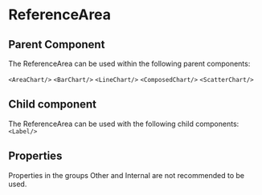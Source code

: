 
# ReferenceArea

<Meta of={ComponentStories} />

<Canvas>
  <Story name="API" of={ComponentStories} />
</Canvas>

## Parent Component
The ReferenceArea can be used within the following parent components:

`<AreaChart/>` `<BarChart/>` `<LineChart/>` `<ComposedChart/>` `<ScatterChart/>`

## Child component
The ReferenceArea can be used with the following child components: `<Label/>`

## Properties

Properties in the groups Other and Internal are not recommended to be used.

<Controls of={ComponentStories.API} />
